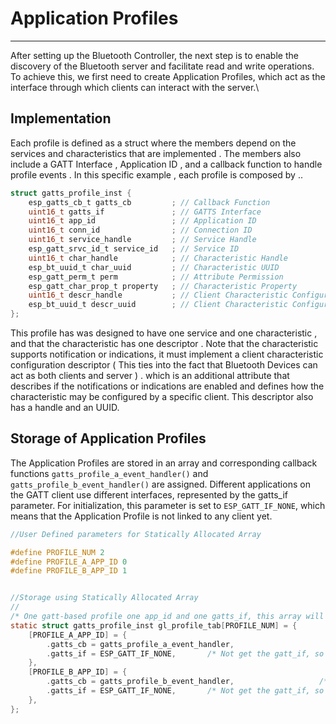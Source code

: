 # Application Profiles 
___
After setting up the Bluetooth Controller, the next step is to enable the discovery of the Bluetooth server and facilitate read and write operations. To achieve this, we first need to create Application Profiles, which act as the interface through which clients can interact with the server.\
## Implementation

Each profile is defined as a struct where the members depend on the services and characteristics that are implemented . The members also include a GATT Interface , Application ID , and a callback function to handle profile events . In this specific example , each profile is composed by .. 
```c
struct gatts_profile_inst {
    esp_gatts_cb_t gatts_cb         ; // Callback Function 
    uint16_t gatts_if               ; // GATTS Interface
    uint16_t app_id                 ; // Application ID 
    uint16_t conn_id                ; // Connection ID 
    uint16_t service_handle         ; // Service Handle
    esp_gatt_srvc_id_t service_id   ; // Service ID
    uint16_t char_handle            ; // Characteristic Handle
    esp_bt_uuid_t char_uuid         ; // Characteristic UUID
    esp_gatt_perm_t perm            ; // Attribute Permission 
    esp_gatt_char_prop_t property   ; // Characteristic Property
    uint16_t descr_handle           ; // Client Characteristic Configuration Descriptor
    esp_bt_uuid_t descr_uuid        ; // Client Characteristic Configuraiton UUID
};
```
This profile has was designed to have one service and one characteristic , and that the characteristic has one descriptor . Note that the characteristic supports notification or indications, it must implement a client characteristic configuration descriptor ( This ties into the fact that Bluetooth Devices can act as both clients and server ) . which is an additional attribute that describes if the notifications or indications are enabled and defines how the characteristic may be configured by a specific client. This descriptor also has a handle and an UUID.


## Storage of Application Profiles 
The Application Profiles are stored in an array and corresponding callback functions `gatts_profile_a_event_handler()` and `gatts_profile_b_event_handler()` are assigned. Different applications on the GATT client use different interfaces, represented by the gatts_if parameter. For initialization, this parameter is set to `ESP_GATT_IF_NONE`, which means that the Application Profile is not linked to any client yet.

```c
//User Defined parameters for Statically Allocated Array

#define PROFILE_NUM 2
#define PROFILE_A_APP_ID 0
#define PROFILE_B_APP_ID 1


//Storage using Statically Allocated Array
//
/* One gatt-based profile one app_id and one gatts_if, this array will store the gatts_if returned by ESP_GATTS_REG_EVT */ 
static struct gatts_profile_inst gl_profile_tab[PROFILE_NUM] = {
    [PROFILE_A_APP_ID] = {
        .gatts_cb = gatts_profile_a_event_handler,
        .gatts_if = ESP_GATT_IF_NONE,       /* Not get the gatt_if, so initial is ESP_GATT_IF_NONE */
    },
    [PROFILE_B_APP_ID] = {
        .gatts_cb = gatts_profile_b_event_handler,                   /* This demo does not implement, similar as profile A */
        .gatts_if = ESP_GATT_IF_NONE,       /* Not get the gatt_if, so initial is ESP_GATT_IF_NONE */
    },
};
```


